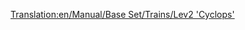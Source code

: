[[Translation:en/Manual/Base Set/Trains/Lev2 'Cyclops']]
{{it/Manuale/Set base/Treni/StatLocomotive|Image=[[File:it/Manuale/Set base/Treni/Lev2cyclops.png]]
|Nome=Lev2 "Cyclops"
|Costo=173.436
|Velocità=450
|Peso=120 
|Potenza=8.949
|Motore=
|Rotaia=3
|Annuale=7.114
|Progettata=2028
|Vita=20
|Clima=
*Temperato
*Subartico
*Subtropicale  
|Descrizione=
|Real-life=Nessun equivalente del mondo reale è stato trovato per questo treno. Forse tra qualche anno, quando MagLev sarà diventata tecnologia consolidata, potresti inserire qui un motore MagLev di seconda generazione.
}}